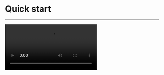 
# Quick start

- - -

<Video src="https://www.youtube.com/embed/yI4TjD9WMGI"/>

## Integrate the SDK

1. **Add ZegoUIKitPrebuiltVideoConference as dependencies**

    Run the following code in your project root directory: 

    ```shell
    flutter pub add zego_uikit_prebuilt_video_conference
    ```

2. **Import the SDK**

    Now in your Dart code, import the prebuilt Video Conference Kit SDK.

    ```dart
    import 'package:zego_uikit_prebuilt_video_conference/zego_uikit_prebuilt_video_conference.dart';
    ```

3. **Using the ZegoUIKitPrebuiltVideoConference in your project**

    - Go to [ZEGOCLOUD Admin Console](https://console.zegocloud.com/), get the `appID` and `appSign` of your project.
    - Specify the `userID` and `userName` for connecting the Video Conference Kit service. 
    - Create a `conferenceID` that represents the video conference you want to start. 
    
    <Note title="Note">
    
    - `userID` and `conferenceID` can only contain numbers, letters, and underlines (_). 
    - Using the same `conferenceID` will enter the same video conference.
    
    </Note>
    
    
    ```dart {13-20}
    class VideoConferencePage extends StatelessWidget {
      final String conferenceID;
    
      const VideoConferencePage({
        Key? key,
        required this.conferenceID,
      }) : super(key: key);
    
      @override
      Widget build(BuildContext context) {
        return SafeArea(
        
          child: ZegoUIKitPrebuiltVideoConference(
            appID: YourAppID, // Fill in the appID that you get from ZEGOCLOUD Admin Console.
            appSign: YourAppSign, // Fill in the appSign that you get from ZEGOCLOUD Admin Console.
            userID: 'user_id',
            userName: 'user_name',
            conferenceID: conferenceID,
            config: ZegoUIKitPrebuiltVideoConferenceConfig(),
          ),
    
        );
      }
    }
    ```

Now, you can start a video conference by navigating to this `VideoConferencePage `.


## Configure your project

<Tabs>
  <Tab title="Android">
    <Accordion title="Edit 'android/app/build.gradle'">
<UIKIT_FLUTTER_ANDROID_APP_GRADLE_CONFIG />
    </Accordion>
    <Accordion title="Edit 'android/build.gradle'">
<UIKIT_FLUTTER_ANDROID_GRADLE_CONFIG />
    </Accordion>
    <Accordion title="Modify Permissions">
      Open the file `your_project/app/src/main/AndroidManifest.xml`, and add the following code:
        ```xml AndroidManifest.xml
        <uses-permission android:name="android.permission.ACCESS_WIFI_STATE" />
        <uses-permission android:name="android.permission.RECORD_AUDIO" />
        <uses-permission android:name="android.permission.INTERNET" />
        <uses-permission android:name="android.permission.ACCESS_NETWORK_STATE" />
        <uses-permission android:name="android.permission.CAMERA" />
        <uses-permission android:name="android.permission.BLUETOOTH" />
        <uses-permission android:name="android.permission.MODIFY_AUDIO_SETTINGS" />
        <uses-permission android:name="android.permission.WAKE_LOCK" />
        ```
      <Frame width="512" height="auto" caption="">
        <img src="https://storage.zego.im/sdk-doc/Pics/ZegoUIKit/Flutter/permission_android.png" />
      </Frame>
    </Accordion>
    <Accordion title="Prevent code obfuscation">
<UIKIT_ANDROID_PREVENT_CODE_OBFUSCATION />
    </Accordion>
  </Tab>

  <Tab title="iOS">
    <Accordion title="Permissions">
<PermissionConfig/>
    </Accordion>
  </Tab>
</Tabs>


## Run & Test

Now you have finished all the steps!

You can simply click the **Run** or **Debug** to run and test your App on your device.

<Frame width="512" height="auto" caption="">
  <img src="https://storage.zego.im/sdk-doc/Pics/ZegoUIKit/Flutter/run_flutter_project.jpg" />
</Frame>

## Related guide

[Custom prebuilt UI](./customize-prebuilt-features/01-overview.mdx)


## Resources

<Button primary-color="NavyBlue" target="_blank" href="https://github.com/ZEGOCLOUD/zego_uikit_prebuilt_video_conference_example_flutter">Sample Code</Button>

Click here to get the complete sample code.


<Button primary-color="NavyBlue" target="_blank" href="https://pub.dev/documentation/zego_uikit_prebuilt_video_conference/latest/zego_uikit_prebuilt_video_conference/zego_uikit_prebuilt_video_conference-library.html">API Reference</Button>

Click here for detailed explanations of all APIs.
